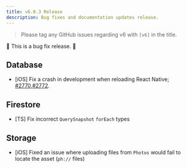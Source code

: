 ```yaml
---
title: v6.0.3 Release
description: Bug fixes and documentation updates release.
---
```


> Please tag any GitHub issues regarding v6 with `[v6]` in the title.

🐞 This is a bug fix release. 🐞

## Database

- [iOS] Fix a crash in development when reloading React Native; [#2770](https://github.com/invertase/react-native-firebase/pull/2770),[#2772](https://github.com/invertase/react-native-firebase/pull/2772).

## Firestore

- [TS] Fix incorrect `QuerySnapshot` `forEach` types

## Storage

- [iOS] Fixed an issue where uploading files from `Photos` would fail to locate the asset (`ph://` files)
